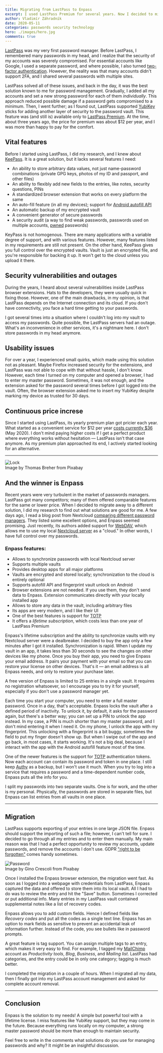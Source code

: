 ```yaml
---
title: Migrating from LastPass to Enpass
excerpt: I used LastPass Premium for several years. Now I decided to migrate to a different solution. What were my reasons, and was the migration difficult?
author: Vladimír Záhradník
date: 2020-05-11
categories: passwords security technology
hero: ./images/hero.jpg
comments: true
---
```


[LastPass][lastpass] was my very first password manager. Before LastPass, I remembered many passwords in my head, and I realize that the security of my accounts was severely compromised. For essential accounts like Google, I used a separate password, and where possible, I also turned [two-factor authentication][2fa]. However, the reality was that many accounts didn't support 2FA, and I shared several passwords with multiple sites.

LastPass solved all of these issues, and back in the day, it was the best solution known to me for password management. Gradually, I added all my accounts and set a new strong password for each of them *individually*. This approach reduced possible damage if a password gets compromised to a minimum. Then, I went further; as I found out, LastPass supported [YubiKey][yubikey] sticks for adding another layer of security to the password vault. This feature was (and still is) available only to [LastPass Premium][lastpass-plans]. At the time, about three years ago, the price for premium was about $12 per year, and I was more than happy to pay for the comfort.

## Vital features
Before I started using LastPass, I did my research, and I knew about [KeePass][keepass]. It is a great solution, but it lacks several features I need:
- An ability to store arbitrary data values, not just name-password combinations (private GPG keys, photos of my ID and passport, and other files)
- An ability to flexibly add new fields to the entries, like notes, security questions, PINs
- A standardized browser extension that works on every platform the same
- An auto-fill feature (in all my devices); support for [Android autofill API][android-autofill]
- An automatic backup of my encrypted vault
- A convenient generator of secure passwords
- A security audit (a way to find weak passwords, passwords used on multiple accounts, [pwned][pwn] passwords)

KeyPass is not homogenous. There are many applications with a variable degree of support, and with various features. However, many features listed in my requirements are still not present. On the other hand, KeePass gives you full control over the encrypted vaults. Vault is just an encrypted file, and you're responsible for backing it up. It won't get to the cloud unless you upload it there.

## Security vulnerabilities and outages
During the years, I heard about several vulnerabilities inside LastPass browser extensions. Hats to the developers, they were usually quick in fixing those. However, one of the main drawbacks, in my opinion, is that LastPass depends on the Internet connection and its cloud. If you don't have connectivity, you face a hard time getting to your passwords.

I got several times into a situation where I couldn't log into my vault to access my passwords. Quite possible, the LastPass servers had an outage. What's an inconvenience in other services, it's a nightmare here. I don't store passwords in my head anymore.

## Usability issues
For over a year, I experienced small quirks, which made using this solution not as pleasant. Maybe Firefox increased security for the extensions, and LastPass was not able to cope with that without hassle, I don't know. However, each time I turned on my computer and opened a browser, I had to enter my master password. Sometimes, it was not enough, and the extension asked for the password several times before I got logged into the vault. Often, the browser extension asked me to insert my YubiKey despite marking my device as trusted for 30 days.

## Continuous price increse
Since I started using LastPass, its yearly premium plan got pricier each year. What started as a convenient service for $12 per year [costs currently $36][lastpass-plans] (May 2020). I don't mind paying higher costs if I get a perfect product where everything works without hesitation — LastPass isn't that case anymore. As my premium plan approached its end, I actively started looking for an alternative.

---

<div className="Image__Large">
  <img src="./images/security-lock.png" alt="Lock" />
  <figcaption>Image by Thomas Breher from Pixabay</figcaption>
</div>

## And the winner is Enpass
Recent years were very turbulent in the market of passwords managers. LastPass got many competitors; many of them offered comparable features for the same or lower price. When I decided to migrate away to a different solution, I did my research to find out what solutions are good for me. A few days ago, I read a blog post from Nextcloud [comparing different password managers][nextcloud-pass]. They listed some excellent options, and Enpass seemed promising. Just recently, its authors added support for [WebDAV][webdav], which allows me to use my local [Nextcloud server][nextcloud] as a "cloud." In other words, I have full control over my passwords.

### Enpass features:
- Allows to synchronize passwords with local Nextcloud server
- Supports multiple vaults
- Provides desktop apps for all major platforms
- Vaults are encrypted and stored locally; synchronization to the cloud is entirely optional
- Supports autofill API and fingerprint vault unlock on Android
- Browser extensions are not needed. If you use them, they don't send data to Enpass. Extension communicates directly with your locally installed app
- Allows to store any data in the vault, including arbitrary files
- Its apps are very modern, and I like their UI
- One of the best features is support for [TOTP][totp]
- It offers a *lifetime subscription*, which costs less than one year of LastPass Premium

Enpass's lifetime subscription and the ability to synchronize vaults with my Nextcloud server were a dealbreaker. I decided to buy the app only a few minutes after I got it installed. Synchronization is rapid. When I update my vault in an app, it takes less than 30 seconds to see the changes on other devices like my phone. Once you buy their app, you need to give Enpass your email address. It pairs your payment with your email so that you can restore your license on other devices. That's it — an email address is all Enpass needs, and only to restore your purchase later.

A free version of Enpass is limited to 25 entries in a single vault. It requires no registration whatsoever, so I encourage you to try it for yourself, especially if you don't use a password manager yet.

Each time you start your computer, you need to enter a full master password. Once in a day, that's acceptable. Enpass locks the vault after a defined period of inactivity. To unlock it, by default, it asks for the password again, but there's a better way; you can set up a PIN to unlock the app instead. In my case, a PIN is much shorter than my master password, and I don't mind entering it when I need it. On my phone, I unlock the app with my fingerprint. This unlocking with a fingerprint is a bit buggy, sometimes the field to put my finger doesn't show up. But when I swipe out of the app and go back, in most cases, it starts working. It's not a big deal, because I interact with the app with the Android autofill feature most of the time.

One of the newer features is the support for [TOTP][totp] authentication tokens. Now each account can contain its password and token in one place. I still keep [Authy][authy] as a backup, but I won't use it much. When you try to log into a service that requires a password and a time-dependent number code, Enpass puts all the info for you.

I split my passwords into two separate vaults. One is for work, and the other is my personal. Physically, the passwords are stored in separate files, but Enpass can list entries from all vaults in one place.

---

## Migration
LastPass supports exporting of your entries in one large JSON file. Enpass should support the importing of such a file; however, I can't tell for sure. I decided to go through all my entries and to enter them manually. My main reason was that I had a perfect opportunity to review my accounts, update passwords, and remove the accounts I don't use. GDPR ["right to be forgotten"][gdpr-forget] comes handy sometimes.

<div className="Image__Large">
  <img src="./images/password-app.jpg" alt="Password" />
  <figcaption>Image by Gino Crescoli from Pixabay</figcaption>
</div>

Once I installed the Enpass browser extension, the migration went fast. As soon as I logged into a webpage with credentials from LastPass, Enpass captured the data and offered to store them into its local vault. All I had to do was to review the entry and hit the "Save" button. Sometimes I corrected or put additional info. Many entries in my LastPass vault contained supplemental notes like a list of recovery codes.

Enpass allows you to add custom fields. Hence I defined fields like *Recovery codes* and put all the codes as a single text line. Enpass has an option to mark fields as sensitive to prevent an accidental leak of information further. Instead of the code, you see bullets like in password prompts.

A great feature is tag support. You can assign multiple tags to an entry, which makes it very easy to find. For example, I tagged my [MailChimp][mailchimp] account as *Productivity tools*, *Blog*, *Business*, and *Mailing list*. LastPass had categories, and the entry could be in only one category; tagging is much better.

I completed the migration in a couple of hours. When I migrated all my data, then I finally got into my LastPass account management and asked for complete account removal.

---

## Conclusion
Enpass is the solution to my needs! A simple but powerful tool with a lifetime license. I miss features like YubiKey support, but they may come in the future. Because everything runs locally on my computer, a strong master password should be more than enough to maintain security.

Feel free to write in the comments what solutions do you use for managing passwords and why? It might be an insightful discussion.

[//]: # (Used references)
[lastpass]: https://www.lastpass.com/
[2fa]: https://en.wikipedia.org/wiki/Multi-factor_authentication
[yubikey]: https://www.yubico.com/
[lastpass-plans]: https://www.lastpass.com/pricing
[keepass]: https://keepass.info/
[android-autofill]: https://developer.android.com/guide/topics/text/autofill-optimize
[lastpass-issue]: https://bugs.chromium.org/p/project-zero/issues/detail?id=1209
[dashlane]: https://www.dashlane.com/
[nextcloud]: https://nextcloud.com/
[nextcloud-pass]: https://nextcloud.com/blog/password-managers-for-nextcloud/
[webdav]: https://en.wikipedia.org/wiki/WebDAV
[gdpr-forget]: https://gdpr-info.eu/art-17-gdpr/
[authy]: https://authy.com/
[mailchimp]: https://mailchimp.com/
[totp]: https://en.wikipedia.org/wiki/Time-based_One-time_Password_algorithm
[pwn]: https://en.wikipedia.org/wiki/Pwn